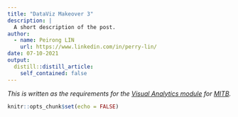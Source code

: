 ```yaml
---
title: "DataViz Makeover 3"
description: |
  A short description of the post.
author:
  - name: Peirong LIN
    url: https://www.linkedin.com/in/perry-lin/
date: 07-10-2021
output:
  distill::distill_article:
    self_contained: false
---
```


*This is written as the requirements for the [Visual Analytics module](https://wiki.smu.edu.sg/2021t2isss608/Course_information) for [MITB](https://scis.smu.edu.sg/master-it-business).*


```r
knitr::opts_chunk$set(echo = FALSE)
```


